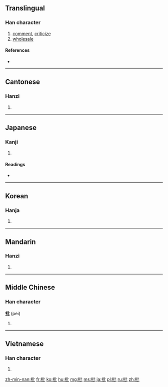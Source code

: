 ==Translingual==

===Han character===
{{Han char|rn=64|rad=手|as=04|sn=7|four=5101<sub>0</sub>|canj=手心心 (QPP)}}

# [[comment]], [[criticize]]
# [[wholesale]]

====References====
* {{Han ref|kx=0419.120|dkj=11845|dj=0766.040|hdz=31835.050|uh=6279|ud=25209|bh=A7E5|bd=42981}}

----

==Cantonese==

===Hanzi===
{{yue-hanzi|jyut=|y=pai1}}

# {{defn|lang=yue|sort=手04}}

----

==Japanese==

===Kanji===
{{ja-kanji|grade=6|rs=手04}}

# {{defn|lang=ja|sort=手04}}

====Readings====
* {{ja-readings|on=[[ひ]] (hi), [[へい]] (hei)|kun=[[うつ]] (utsu)}}

----

==Korean==

===Hanja===
{{ko-hanja|hangeul=비, 별|eumhun=|rv=bi, byeol|mr=pi, pyŏl|y=pi, pyel}}

# {{defn|lang=ko|sort=手04}}

----

==Mandarin==

===Hanzi===
{{cmn-hanzi|pin=[[pī]] ([[pi1]])|wg=p'i<sup>1</sup>}}

# {{defn|lang=cmn|sort=手04}}

----

==Middle Chinese==

===Han character===
'''批''' (pei)

# {{defn|ltc}}

----

==Vietnamese==

===Han character===
{{vi-hantu|[[phê]], [[phe]]|rs=手04}}

# {{defn|lang=vi}}

[[zh-min-nan:批]]
[[fr:批]]
[[ko:批]]
[[hu:批]]
[[mg:批]]
[[ms:批]]
[[ja:批]]
[[pl:批]]
[[ru:批]]
[[zh:批]]